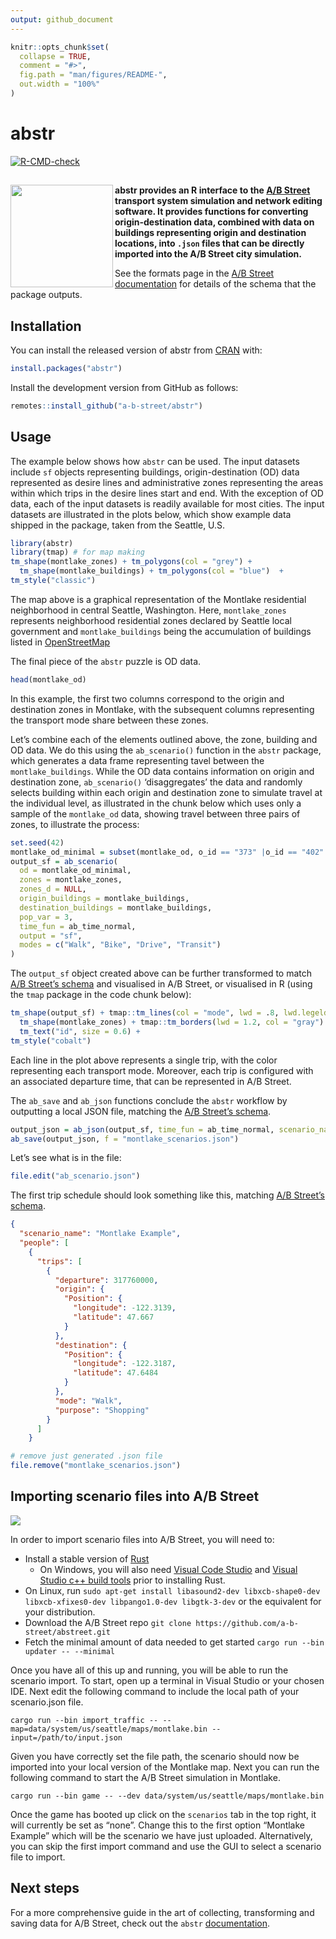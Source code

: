 ```yaml
---
output: github_document
---
```


<!-- README.md is generated from README.Rmd. Please edit that file -->

```r
knitr::opts_chunk$set(
  collapse = TRUE,
  comment = "#>",
  fig.path = "man/figures/README-",
  out.width = "100%"
)
```

# abstr

<!-- badges: start -->
[![R-CMD-check](https://github.com/a-b-street/abstr/workflows/R-CMD-check/badge.svg)](https://github.com/a-b-street/abstr/actions)
<!-- badges: end -->

<img src="https://user-images.githubusercontent.com/22789869/129973263-5fc74ae3-ed17-4155-9a8c-7f382f7796cc.png" align="left" height="164px" width="164px" margin="10%" />
--  

**abstr provides an R interface to the [A/B Street](https://github.com/a-b-street/abstreet#ab-street) transport system simulation and network editing software. It provides functions for converting origin-destination data, combined with data on buildings representing origin and destination locations, into `.json` files that can be directly imported into the A/B Street city simulation.**

See the formats page in the [A/B Street documentation](https://a-b-street.github.io/docs/tech/dev/formats/scenarios.html) for details of the schema that the package outputs.

## Installation

You can install the released version of abstr from
[CRAN](https://CRAN.R-project.org) with:

```r
install.packages("abstr")
```

Install the development version from GitHub as follows:

```r
remotes::install_github("a-b-street/abstr")
```

## Usage

The example below shows how `abstr` can be used.
The input datasets include `sf` objects representing buildings, origin-destination (OD) data represented as desire lines and administrative zones representing the areas within which trips in the desire lines start and end.
With the exception of OD data, each of the input datasets is readily available for most cities.
The input datasets are illustrated in the plots below, which show example data shipped in the package, taken from the Seattle, U.S. 

```r
library(abstr)
library(tmap) # for map making
tm_shape(montlake_zones) + tm_polygons(col = "grey") +
  tm_shape(montlake_buildings) + tm_polygons(col = "blue")  +
tm_style("classic")
```

The map above is a graphical representation of the Montlake residential neighborhood in central Seattle, Washington. Here, `montlake_zones` represents neighborhood residential zones declared by Seattle local government and `montlake_buildings` being the accumulation of buildings listed in <a link href="https://www.openstreetmap.org/#map=5/54.910/-3.432"> OpenStreetMap</a>

The final piece of the `abstr` puzzle is OD data. 

```r
head(montlake_od)
```

In this example, the first two columns correspond to the origin and destination zones in Montlake, with the subsequent columns representing the transport mode share between these zones.

Let's combine each of the elements outlined above, the zone, building and OD data.
We do this using the `ab_scenario()` function in the `abstr` package, which generates a data frame representing tavel between the `montlake_buildings`.
While the OD data contains information on origin and destination zone, `ab_scenario()` 'disaggregates' the data and randomly selects building within each origin and destination zone to simulate travel at the individual level, as illustrated in the chunk below which uses only a sample of the `montlake_od` data, showing travel between three pairs of zones, to illustrate the process:

```r
set.seed(42)
montlake_od_minimal = subset(montlake_od, o_id == "373" |o_id == "402" | o_id == "281" | o_id == "588" | o_id == "301" | o_id == "314")
output_sf = ab_scenario(
  od = montlake_od_minimal,
  zones = montlake_zones,
  zones_d = NULL,
  origin_buildings = montlake_buildings,
  destination_buildings = montlake_buildings,
  pop_var = 3,
  time_fun = ab_time_normal,
  output = "sf",
  modes = c("Walk", "Bike", "Drive", "Transit")
)
```

The `output_sf` object created above can be further transformed to match [A/B Street's schema](https://a-b-street.github.io/docs/tech/dev/formats/scenarios.html) and visualised in A/B Street, or visualised in R (using the `tmap` package in the code chunk below):

```r
tm_shape(output_sf) + tmap::tm_lines(col = "mode", lwd = .8, lwd.legeld.col = "black") +
  tm_shape(montlake_zones) + tmap::tm_borders(lwd = 1.2, col = "gray") +
  tm_text("id", size = 0.6) +
tm_style("cobalt")
```

Each line in the plot above represents a single trip, with the color representing each transport mode. Moreover, each trip is configured with an associated departure time, that can be represented in A/B Street.

The `ab_save` and `ab_json` functions conclude the `abstr` workflow by outputting a local JSON file, matching the [A/B Street's schema](https://a-b-street.github.io/docs/tech/dev/formats/scenarios.html).

```r
output_json = ab_json(output_sf, time_fun = ab_time_normal, scenario_name = "Montlake Example")
ab_save(output_json, f = "montlake_scenarios.json")
```

Let's see what is in the file:

```r
file.edit("ab_scenario.json")
```

The first trip schedule should look something like this, matching [A/B Street's schema](https://a-b-street.github.io/docs/tech/dev/formats/).

```json
{
  "scenario_name": "Montlake Example",
  "people": [
    {
      "trips": [
        {
          "departure": 317760000,
          "origin": {
            "Position": {
              "longitude": -122.3139,
              "latitude": 47.667
            }
          },
          "destination": {
            "Position": {
              "longitude": -122.3187,
              "latitude": 47.6484
            }
          },
          "mode": "Walk",
          "purpose": "Shopping"
        }
      ]
    }
```

```r
# remove just generated .json file
file.remove("montlake_scenarios.json")
```

## Importing scenario files into A/B Street
![](https://user-images.githubusercontent.com/22789869/128907563-4aa95b30-a98d-4fbc-9275-97e0b30dd227.gif)

In order to import scenario files into A/B Street, you will need to:

* Install a stable version of [Rust](https://www.rust-lang.org/tools/install)
  + On Windows, you will also need [Visual Code Studio](https://code.visualstudio.com/) and [Visual Studio c++ build tools](https://visualstudio.microsoft.com/downloads/) prior to installing Rust.
* On Linux, run `sudo apt-get install libasound2-dev libxcb-shape0-dev libxcb-xfixes0-dev libpango1.0-dev libgtk-3-dev` or the equivalent for your distribution.
* Download the A/B Street repo `git clone https://github.com/a-b-street/abstreet.git`
* Fetch the minimal amount of data needed to get started `cargo run --bin updater -- --minimal`

Once you have all of this up and running, you will be able to run the scenario import. To start, open up a terminal in Visual Studio or your chosen IDE. Next edit the following command to include the local path of your scenario.json file.
```
cargo run --bin import_traffic -- --map=data/system/us/seattle/maps/montlake.bin --input=/path/to/input.json
```

Given you have correctly set the file path, the scenario should now be imported into your local version of the Montlake map. Next you can run the following command to start the A/B Street simulation in Montlake.

```
cargo run --bin game -- --dev data/system/us/seattle/maps/montlake.bin
```  

Once the game has booted up click on the `scenarios` tab in the top right, it will currently be set as "none". Change this to the first option "Montlake Example" which will be the scenario we have just uploaded. Alternatively, you can skip the first import command and use the GUI to select a scenario file to import.


## Next steps

For a more comprehensive guide in the art of collecting, transforming and saving data for A/B Street, check out the `abstr` [documentation](https://a-b-street.github.io/abstr/).
